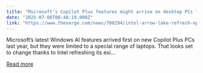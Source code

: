 ```yaml
---
title: "Microsoft’s Copilot Plus features might arrive on desktop PCs later this year"
date: "2025-07-08T08:48:19.000Z"
link: "https://www.theverge.com/news/700294/intel-arrow-lake-refresh-npu-microsoft-copilot-plus-pc-features"
---
```


Microsoft’s latest Windows AI features arrived first on new Copilot Plus PCs last year, but they were limited to a special range of laptops. That looks set to change thanks to Intel refreshing its exi...

[Read more](https://www.theverge.com/news/700294/intel-arrow-lake-refresh-npu-microsoft-copilot-plus-pc-features)
